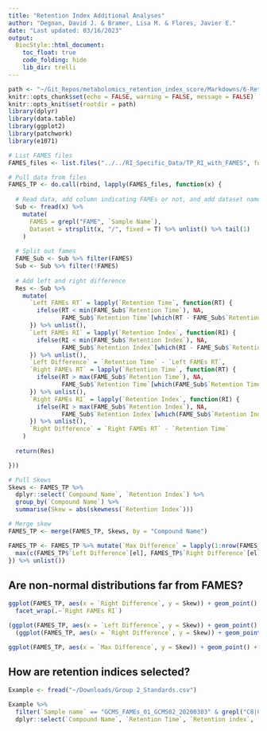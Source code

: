 ```yaml
---
title: "Retention Index Additional Analyses"
author: "Degnan, David J. & Bramer, Lisa M. & Flores, Javier E."
date: "Last updated: 03/16/2023"
output:
  BiocStyle::html_document:
    toc_float: true
    code_folding: hide
    lib_dir: trelli
---
```


```r
path <- "~/Git_Repos/metabolomics_retention_index_score/Markdowns/6-Retention-Index-Additional-Analyses/"
knitr::opts_chunk$set(echo = FALSE, warning = FALSE, message = FALSE)
knitr::opts_knit$set(rootdir = path)
library(dplyr)
library(data.table)
library(ggplot2)
library(patchwork)
library(e1071)
```

```r
# List FAMES files 
FAMES_files <- list.files("../../RI_Specific_Data/TP_RI_with_FAMES", full.names = T)

# Pull data from files 
FAMES_TP <- do.call(rbind, lapply(FAMES_files, function(x) {
  
  # Read data, add column indicating FAMEs or not, and add dataset name
  Sub <- fread(x) %>%
    mutate(
      FAMES = grepl("FAME", `Sample Name`),
      Dataset = strsplit(x, "/", fixed = T) %>% unlist() %>% tail(1)
    )
  
  # Split out fames 
  FAME_Sub <- Sub %>% filter(FAMES)
  Sub <- Sub %>% filter(!FAMES)
  
  # Add left and right difference
  Res <- Sub %>%
    mutate(
      `Left FAMEs RT` = lapply(`Retention Time`, function(RT) {
        ifelse(RT < min(FAME_Sub$`Retention Time`), NA, 
               FAME_Sub$`Retention Time`[which(RT - FAME_Sub$`Retention Time` > 0) %>% max()])
      }) %>% unlist(),
      `Left FAMEs RI` = lapply(`Retention Index`, function(RI) {
        ifelse(RI < min(FAME_Sub$`Retention Index`), NA, 
               FAME_Sub$`Retention Index`[which(RI - FAME_Sub$`Retention Index` > 0) %>% max()])
      }) %>% unlist(),
      `Left Difference` = `Retention Time` - `Left FAMEs RT`,
      `Right FAMEs RT` = lapply(`Retention Time`, function(RT) {
        ifelse(RT > max(FAME_Sub$`Retention Time`), NA, 
               FAME_Sub$`Retention Time`[which(FAME_Sub$`Retention Time` - RT > 0) %>% min()])
      }) %>% unlist(),
      `Right FAMEs RI` = lapply(`Retention Index`, function(RI) {
        ifelse(RI > max(FAME_Sub$`Retention Index`), NA, 
               FAME_Sub$`Retention Index`[which(FAME_Sub$`Retention Index` - RI > 0) %>% min()])
      }) %>% unlist(),
      `Right Difference` = `Right FAMEs RT` - `Retention Time`
    )
  
  return(Res)

}))

# Pull Skews
Skews <- FAMES_TP %>%
  dplyr::select(`Compound Name`, `Retention Index`) %>%
  group_by(`Compound Name`) %>%
  summarise(Skew = abs(skewness(`Retention Index`)))

# Merge skew
FAMES_TP <- merge(FAMES_TP, Skews, by = "Compound Name")

FAMES_TP <- FAMES_TP %>% mutate(`Max Difference` = lapply(1:nrow(FAMES_TP), function(el) {
  max(c(FAMES_TP$`Left Difference`[el], FAMES_TP$`Right Difference`[el]), na.rm = T)
}) %>% unlist())
```

## Are non-normal distributions far from FAMES?

```r
ggplot(FAMES_TP, aes(x = `Right Difference`, y = Skew)) + geom_point() + theme_bw() +
  facet_wrap(.~`Right FAMEs RI`)
```

```r
(ggplot(FAMES_TP, aes(x = `Left Difference`, y = Skew)) + geom_point() + theme_bw()) + 
  (ggplot(FAMES_TP, aes(x = `Right Difference`, y = Skew)) + geom_point() + theme_bw())

ggplot(FAMES_TP, aes(x = `Max Difference`, y = Skew)) + geom_point() + theme_bw()
```

## How are retention indices selected? 

```r
Example <- fread("~/Downloads/Group 2_Standards.csv")

Example %>%
  filter(`Sample name` == "GCMS_FAMEs_01_GCMS02_20200303" & grepl("C8|C9|C10|C12|C14|C16|C18|C20|C22|C24|C26|C28", `Compound Name`)) %>%
  dplyr::select(`Compound Name`, `Retention Time`, `Retention index`, `Retention index Ref`)
```















